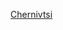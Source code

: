 {{WPSS-cat}}
{{Stub Category
|article=[[烏克蘭|烏克蘭]][[切爾諾夫策州|切爾諾夫策州]]地理
|newstub=Chernivtsi-geo-stub|category=切爾諾夫策州地理}}
{{Hiddencat}}

[[Category:烏克蘭地理小作品|Chernivtsi]]